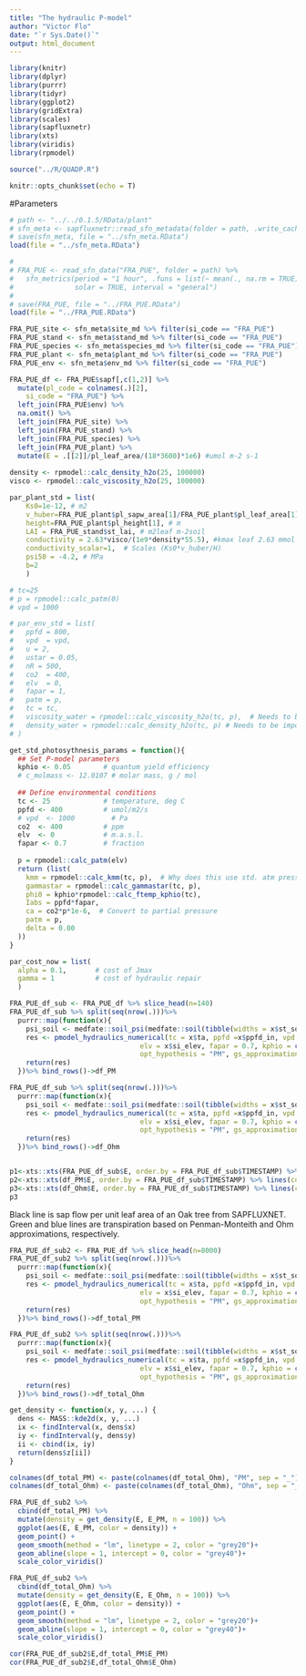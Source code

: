 ```yaml
---
title: "The hydraulic P-model"
author: "Victor Flo"
date: "`r Sys.Date()`"
output: html_document
---
```

  
  
```r
library(knitr)
library(dplyr)
library(purrr)
library(tidyr)
library(ggplot2)
library(gridExtra)
library(scales)
library(sapfluxnetr)
library(xts)
library(viridis)
library(rpmodel)

source("../R/QUADP.R")

knitr::opts_chunk$set(echo = T)
```


#Parameters

```r
# path <- "../../0.1.5/RData/plant"
# sfn_meta <- sapfluxnetr::read_sfn_metadata(folder = path, .write_cache = TRUE)
# save(sfn_meta, file = "../sfn_meta.RData")
load(file = "../sfn_meta.RData")

# 
# FRA_PUE <- read_sfn_data("FRA_PUE", folder = path) %>%
#   sfn_metrics(period = "1 hour", .funs = list(~ mean(., na.rm = TRUE)),
#               solar = TRUE, interval = "general")
# 
# save(FRA_PUE, file = "../FRA_PUE.RData")
load(file = "../FRA_PUE.RData")

FRA_PUE_site <- sfn_meta$site_md %>% filter(si_code == "FRA_PUE")
FRA_PUE_stand <- sfn_meta$stand_md %>% filter(si_code == "FRA_PUE")
FRA_PUE_species <- sfn_meta$species_md %>% filter(si_code == "FRA_PUE")
FRA_PUE_plant <- sfn_meta$plant_md %>% filter(si_code == "FRA_PUE")
FRA_PUE_env <- sfn_meta$env_md %>% filter(si_code == "FRA_PUE")

FRA_PUE_df <- FRA_PUE$sapf[,c(1,2)] %>% 
  mutate(pl_code = colnames(.)[2],
    si_code = "FRA_PUE") %>%
  left_join(FRA_PUE$env) %>%
  na.omit() %>%
  left_join(FRA_PUE_site) %>%
  left_join(FRA_PUE_stand) %>% 
  left_join(FRA_PUE_species) %>% 
  left_join(FRA_PUE_plant) %>% 
  mutate(E = .[[2]]/pl_leaf_area/(18*3600)*1e6) #umol m-2 s-1
  
density <- rpmodel::calc_density_h2o(25, 100000)
visco <- rpmodel::calc_viscosity_h2o(25, 100000)

par_plant_std = list(
    Ks0=1e-12, # m2
    v_huber=FRA_PUE_plant$pl_sapw_area[1]/FRA_PUE_plant$pl_leaf_area[1]/10^4, # m2sapwood m-2leaf
    height=FRA_PUE_plant$pl_height[1], # m
    LAI = FRA_PUE_stand$st_lai, # m2leaf m-2soil
    conductivity = 2.63*visco/(1e9*density*55.5), #kmax leaf 2.63 mmol s-1 m-2 MPa-1  to back transform -> kmax*viscosity_water/(1e3*1e6*density*55.5)
    conductivity_scalar=1,  # Scales (Ks0*v_huber/H)
    psi50 = -4.2, # MPa
    b=2
    )

# tc=25
# p = rpmodel::calc_patm(0)
# vpd = 1000

# par_env_std = list(
#   ppfd = 800, 
#   vpd  = vpd,
#   u = 2,
#   ustar = 0.05,
#   nR = 500,
#   co2  = 400,
#   elv  = 0,
#   fapar = 1,
#   patm = p,
#   tc = tc,
#   viscosity_water = rpmodel::calc_viscosity_h2o(tc, p),  # Needs to be imported from rpmodel.R
#   density_water = rpmodel::calc_density_h2o(tc, p) # Needs to be imported from rpmodel.R
# )

get_std_photosythnesis_params = function(){ 
  ## Set P-model parameters
  kphio <- 0.05        # quantum yield efficiency
  # c_molmass <- 12.0107 # molar mass, g / mol
  
  ## Define environmental conditions
  tc <- 25             # temperature, deg C
  ppfd <- 400          # umol/m2/s
  # vpd  <- 1000         # Pa
  co2  <- 400          # ppm
  elv  <- 0            # m.a.s.l.
  fapar <- 0.7         # fraction
  
  p = rpmodel::calc_patm(elv)
  return (list(
    kmm = rpmodel::calc_kmm(tc, p),  # Why does this use std. atm pressure, and not p(z)?
    gammastar = rpmodel::calc_gammastar(tc, p),
    phi0 = kphio*rpmodel::calc_ftemp_kphio(tc),
    Iabs = ppfd*fapar,
    ca = co2*p*1e-6,  # Convert to partial pressure
    patm = p,
    delta = 0.00
  ))
}

par_cost_now = list(
  alpha = 0.1,       # cost of Jmax
  gamma = 1          # cost of hydraulic repair
  )

```


```r

FRA_PUE_df_sub <- FRA_PUE_df %>% slice_head(n=140)
FRA_PUE_df_sub %>% split(seq(nrow(.)))%>% 
  purrr::map(function(x){
    psi_soil <- medfate::soil_psi(medfate::soil(tibble(widths = x$st_soil_depth*10, clay = x$st_sand_perc, sand = x$st_clay_perc, om = NA, bd = 1.6, rfc = 70), W =x$swc_shallow+0.3), model = "SX")
    res <- pmodel_hydraulics_numerical(tc = x$ta, ppfd =x$ppfd_in, vpd = x$vpd*1000, u = x$ws, ustar=NA, nR=x$netrad, co2=400, 
                                elv = x$si_elev, fapar = 0.7, kphio = calc_ftemp_kphio(x$ta), psi_soil = psi_soil, rdark = 0, par_plant = par_plant_std, par_cost = NULL, 
                                opt_hypothesis = "PM", gs_approximation = "PM")
    return(res)
  })%>% bind_rows()->df_PM

FRA_PUE_df_sub %>% split(seq(nrow(.)))%>% 
  purrr::map(function(x){
    psi_soil <- medfate::soil_psi(medfate::soil(tibble(widths = x$st_soil_depth*10, clay = x$st_sand_perc, sand = x$st_clay_perc, om = NA, bd = 1.6, rfc = 70), W =x$swc_shallow+0.3), model = "SX")
    res <- pmodel_hydraulics_numerical(tc = x$ta, ppfd =x$ppfd_in, vpd = x$vpd*1000, u = x$ws, ustar=NA, nR=x$netrad, co2=400, 
                                elv = x$si_elev, fapar = 0.7, kphio = calc_ftemp_kphio(x$ta), psi_soil = psi_soil, rdark = 0, par_plant = par_plant_std, par_cost = NULL, 
                                opt_hypothesis = "PM", gs_approximation = "Ohm")
    return(res)
  })%>% bind_rows()->df_Ohm


p1<-xts::xts(FRA_PUE_df_sub$E, order.by = FRA_PUE_df_sub$TIMESTAMP) %>% plot()
p2<-xts::xts(df_PM$E, order.by = FRA_PUE_df_sub$TIMESTAMP) %>% lines(col="green4")
p3<-xts::xts(df_Ohm$E, order.by = FRA_PUE_df_sub$TIMESTAMP) %>% lines(col="blue4")
p3

```

Black line is sap flow per unit leaf area of an Oak tree from SAPFLUXNET. Green and blue lines are transpiration based on Penman-Monteith and Ohm approximations, respectively. 

```r
FRA_PUE_df_sub2 <- FRA_PUE_df %>% slice_head(n=8000)
FRA_PUE_df_sub2 %>% split(seq(nrow(.)))%>% 
  purrr::map(function(x){
    psi_soil <- medfate::soil_psi(medfate::soil(tibble(widths = x$st_soil_depth*10, clay = x$st_sand_perc, sand = x$st_clay_perc, om = NA, bd = 1.6, rfc = 70), W =x$swc_shallow+0.3), model = "SX")
    res <- pmodel_hydraulics_numerical(tc = x$ta, ppfd =x$ppfd_in, vpd = x$vpd*1000, u = x$ws, ustar=NA, nR=x$netrad, co2=400, 
                                elv = x$si_elev, fapar = 0.7, kphio = calc_ftemp_kphio(x$ta), psi_soil = psi_soil, rdark = 0, par_plant = par_plant_std, par_cost = NULL, 
                                opt_hypothesis = "PM", gs_approximation = "PM")
    return(res)
  })%>% bind_rows()->df_total_PM

FRA_PUE_df_sub2 %>% split(seq(nrow(.)))%>% 
  purrr::map(function(x){
    psi_soil <- medfate::soil_psi(medfate::soil(tibble(widths = x$st_soil_depth*10, clay = x$st_sand_perc, sand = x$st_clay_perc, om = NA, bd = 1.6, rfc = 70), W =x$swc_shallow+0.3), model = "SX")
    res <- pmodel_hydraulics_numerical(tc = x$ta, ppfd =x$ppfd_in, vpd = x$vpd*1000, u = x$ws, ustar=NA, nR=x$netrad, co2=400, 
                                elv = x$si_elev, fapar = 0.7, kphio = calc_ftemp_kphio(x$ta), psi_soil = psi_soil, rdark = 0, par_plant = par_plant_std, par_cost = NULL, 
                                opt_hypothesis = "PM", gs_approximation = "Ohm")
    return(res)
  })%>% bind_rows()->df_total_Ohm

get_density <- function(x, y, ...) {
  dens <- MASS::kde2d(x, y, ...)
  ix <- findInterval(x, dens$x)
  iy <- findInterval(y, dens$y)
  ii <- cbind(ix, iy)
  return(dens$z[ii])
}

colnames(df_total_PM) <- paste(colnames(df_total_Ohm), "PM", sep = "_")
colnames(df_total_Ohm) <- paste(colnames(df_total_Ohm), "Ohm", sep = "_")

FRA_PUE_df_sub2 %>% 
  cbind(df_total_PM) %>% 
  mutate(density = get_density(E, E_PM, n = 100)) %>% 
  ggplot(aes(E, E_PM, color = density)) + 
  geom_point() + 
  geom_smooth(method = "lm", linetype = 2, color = "grey20")+
  geom_abline(slope = 1, intercept = 0, color = "grey40")+
  scale_color_viridis()

FRA_PUE_df_sub2 %>% 
  cbind(df_total_Ohm) %>% 
  mutate(density = get_density(E, E_Ohm, n = 100)) %>% 
  ggplot(aes(E, E_Ohm, color = density)) + 
  geom_point() + 
  geom_smooth(method = "lm", linetype = 2, color = "grey20")+
  geom_abline(slope = 1, intercept = 0, color = "grey40")+
  scale_color_viridis()

cor(FRA_PUE_df_sub2$E,df_total_PM$E_PM)
cor(FRA_PUE_df_sub2$E,df_total_Ohm$E_Ohm)

```
